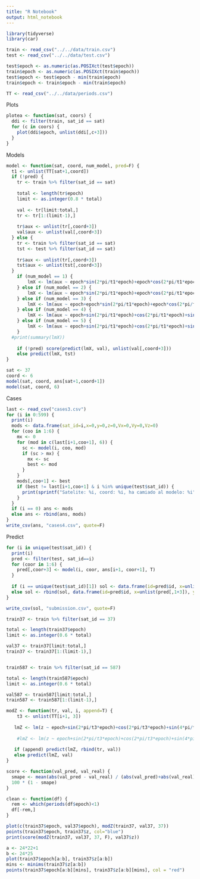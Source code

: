 ```yaml
---
title: "R Notebook"
output: html_notebook
---
```


```r
library(tidyverse)
library(car)
```

```r
train <- read_csv("../../data/train.csv")
test <- read_csv("../../data/test.csv")

test$epoch <- as.numeric(as.POSIXct(test$epoch))
train$epoch <- as.numeric(as.POSIXct(train$epoch))
test$epoch <- test$epoch - min(train$epoch)
train$epoch <- train$epoch - min(train$epoch)

TT <- read_csv("../../data/periods.csv")
```
Plots
```r
plotea <- function(sat, coors) {
  ddi <- filter(train, sat_id == sat)
  for (c in coors) {
    plot(ddi$epoch, unlist(ddi[,c+3]))
  }
}
```

Models
```r
model <- function(sat, coord, num_model, pred=F) {
  t1 <- unlist(TT[sat+1,coord])
  if (!pred) {
    tr <- train %>% filter(sat_id == sat)
  
    total <- length(tr$epoch)
    limit <- as.integer(0.8 * total)
    
    val <- tr[limit:total,]
    tr <- tr[1:(limit-1),]
    
    tr$aux <- unlist(tr[,coord+3])
    val$aux <- unlist(val[,coord+3])
  } else {
    tr <- train %>% filter(sat_id == sat)
    tst <- test %>% filter(sat_id == sat)
    
    tr$aux <- unlist(tr[,coord+3])
    tst$aux <- unlist(tst[,coord+3])
  }
    if (num_model == 1) {
        lmX <- lm(aux ~ epoch*sin(2*pi/t1*epoch)+epoch*cos(2*pi/t1*epoch)+epoch*sin(4*pi/t1*epoch)+epoch*cos(4*pi/t1*epoch)+epoch*sin(6*pi/t1*epoch)+epoch*cos(6*pi/t1*epoch)+epoch*sin(8*pi/t1*epoch)+epoch*cos(8*pi/t1*epoch)+epoch*sin(10*pi/t1*epoch)+epoch*cos(10*pi/t1*epoch)+x_sim+y_sim+z_sim+Vx_sim+Vy_sim+Vz_sim, tr)
    } else if (num_model == 2) {
        lmX <- lm(aux ~ epoch*sin(2*pi/t1*epoch)+epoch*cos(2*pi/t1*epoch)+epoch*sin(4*pi/t1*epoch)+epoch*cos(4*pi/t1*epoch)+epoch*sin(6*pi/t1*epoch)+epoch*cos(6*pi/t1*epoch)+epoch*sin(8*pi/t1*epoch)+epoch*cos(8*pi/t1*epoch)+epoch*sin(10*pi/t1*epoch)+epoch*cos(10*pi/t1*epoch), tr)
    } else if (num_model == 3) {
        lmX <- lm(aux ~ epoch+epoch*sin(2*pi/t1*epoch)+epoch*cos(2*pi/t1*epoch)+sin(4*pi/t1*epoch)+cos(4*pi/t1*epoch)+sin(6*pi/t1*epoch)+cos(6*pi/t1*epoch)+sin(8*pi/t1*epoch)+cos(8*pi/t1*epoch)+sin(10*pi/t1*epoch)+cos(10*pi/t1*epoch)+epoch*x_sim+epoch*y_sim+epoch*z_sim+epoch*Vx_sim+epoch*Vy_sim+epoch*Vz_sim, tr)
    } else if (num_model == 4) {
        lmX <- lm(aux ~ epoch+sin(2*pi/t1*epoch)+cos(2*pi/t1*epoch)+sin(4*pi/t1*epoch)+cos(4*pi/t1*epoch)+sin(6*pi/t1*epoch)+cos(6*pi/t1*epoch)+sin(8*pi/t1*epoch)+cos(8*pi/t1*epoch)+sin(10*pi/t1*epoch)+cos(10*pi/t1*epoch)+x_sim+y_sim+z_sim+Vx_sim+Vy_sim+Vz_sim, tr)
    } else if (num_model == 5) {
        lmX <- lm(aux ~ epoch+sin(2*pi/t1*epoch)+cos(2*pi/t1*epoch)+sin(4*pi/t1*epoch)+cos(4*pi/t1*epoch)+sin(6*pi/t1*epoch)+cos(6*pi/t1*epoch)+sin(8*pi/t1*epoch)+cos(8*pi/t1*epoch)+sin(10*pi/t1*epoch)+cos(10*pi/t1*epoch), tr)
    } 
  #print(summary(lmX))
    
    if (!pred) score(predict(lmX, val), unlist(val[,coord+3]))
    else predict(lmX, tst)
}
```

```r
sat <- 37
coord <- 6
model(sat, coord, ans[sat+1,coord+1])
model(sat, coord, 6)
```

Cases
```r
last <- read_csv("cases3.csv")
for (i in 0:599) {
  print(i)
  mods <- data.frame(sat_id=i,x=0,y=0,z=0,Vx=0,Vy=0,Vz=0)
  for (coo in 1:6) {
    mx <- 0
    for (mod in c(last[i+1,coo+1], 6)) {
      sc <- model(i, coo, mod)
      if (sc > mx) {
        mx <- sc
        best <- mod
      }
    }
    mods[,coo+1] <- best
    if (best != last[i+1,coo+1] & i %in% unique(test$sat_id)) {
      print(sprintf("Satelite: %i, coord: %i, ha camiado al modelo: %i", i,coo,best))
    }
  }
  if (i == 0) ans <- mods
  else ans <- rbind(ans, mods)
}
write_csv(ans, "cases4.csv", quote=F)
```


Predict
```r
for (i in unique(test$sat_id)) {
  print(i)
  pred <- filter(test, sat_id==i)
  for (coor in 1:6) {
    pred[,coor+3] <- model(i, coor, ans[i+1, coor+1], T)
  }
  
  if (i == unique(test$sat_id)[1]) sol <- data.frame(id=pred$id, x=unlist(pred[,1+3]), y=unlist(pred[,2+3]), z=unlist(pred[,3+3]), Vx=unlist(pred[,4+3]), Vy=unlist(pred[,5+3]), Vz=unlist(pred[,6+3]))
  else sol <- rbind(sol, data.frame(id=pred$id, x=unlist(pred[,1+3]), y=unlist(pred[,2+3]), z=unlist(pred[,3+3]), Vx=unlist(pred[,4+3]), Vy=unlist(pred[,5+3]), Vz=unlist(pred[,6+3])))
}
```

```r
write_csv(sol, "submission.csv", quote=F)
```










```r
train37 <- train %>% filter(sat_id == 37)

total <- length(train37$epoch)
limit <- as.integer(0.6 * total)

val37 <- train37[limit:total,]
train37 <- train37[1:(limit-1),]


train587 <- train %>% filter(sat_id == 587)

total <- length(train587$epoch)
limit <- as.integer(0.6 * total)

val587 <- train587[limit:total,]
train587 <- train587[1:(limit-1),]
```

```r
modZ <- function(tr, val, i, append=T) {
    t3 <- unlist(TT[i+1, 3])
  
   lmZ <- lm(z ~ epoch+sin(2*pi/t3*epoch)+cos(2*pi/t3*epoch)+sin(4*pi/t3*epoch)+cos(4*pi/t3*epoch)+sin(6*pi/t3*epoch)+cos(6*pi/t3*epoch)+sin(8*pi/t3*epoch)+cos(8*pi/t3*epoch)+sin(10*pi/t3*epoch)+cos(10*pi/t3*epoch), tr)
   
    #lmZ <- lm(z ~ epoch+sin(2*pi/t3*epoch)+cos(2*pi/t3*epoch)+sin(4*pi/t3*epoch)+cos(4*pi/t3*epoch)+sin(6*pi/t3*epoch)+cos(6*pi/t3*epoch)+sin(8*pi/t3*epoch)+cos(8*pi/t3*epoch)+sin(10*pi/t3*epoch)+cos(10*pi/t3*epoch)+epoch*sin(2*pi/t3*epoch)+epoch*cos(2*pi/t3*epoch)+epoch*sin(4*pi/t3*epoch)+epoch*cos(4*pi/t3*epoch)+epoch*sin(6*pi/t3*epoch)+epoch*cos(6*pi/t3*epoch)+epoch*sin(8*pi/t3*epoch)+epoch*cos(8*pi/t3*epoch)+epoch*sin(10*pi/t3*epoch)+epoch*cos(10*pi/t3*epoch)+x_sim+y_sim+z_sim+Vx_sim+Vy_sim+Vz_sim, tr)
   
   if (append) predict(lmZ, rbind(tr, val))
   else predict(lmZ, val)
}

score <- function(val_pred, val_real) {
  smape <- mean(abs(val_pred - val_real) / (abs(val_pred)+abs(val_real)))
  100 * (1 - smape)
}
```

```r
clean <- function(df) {
  rem <- which(periods(df$epoch)<1) 
  df[-rem,]
}
```

```r
plot(c(train37$epoch, val37$epoch), modZ(train37, val37, 37))
points(train37$epoch, train37$z, col="blue")
print(score(modZ(train37, val37, 37, F), val37$z))
```


```r
a <- 24*22+1
b <- 24*25
plot(train37$epoch[a:b], train37$z[a:b])
mins <- minims(train37$z[a:b])
points(train37$epoch[a:b][mins], train37$z[a:b][mins], col = "red")
```













